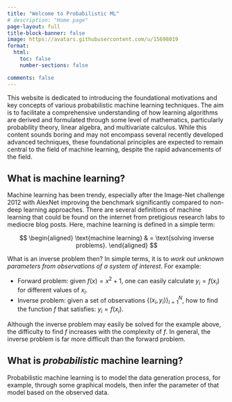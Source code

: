 ```yaml
---
title: "Welcome to Probabilistic ML"
# description: "Home page"
page-layout: full
title-block-banner: false
image: https://avatars.githubusercontent.com/u/15698019
format:
  html:
    toc: false
    number-sections: false

comments: false
---
```


This website is dedicated to introducing the foundational motivations and key concepts of various probabilistic machine learning techniques. The aim is to facilitate a comprehensive understanding of how learning algorithms are derived and formulated through some level of mathematics, particularly probability theory, linear algebra, and multivariate calculus. While this content sounds boring and may not encompass several recently developed advanced techniques, these foundational principles are expected to remain central to the field of machine learning, despite the rapid advancements of the field.

## What is machine learning?

Machine learning has been trendy, especially after the Image-Net challenge 2012 with AlexNet improving the benchmark significantly compared to non-deep learning approaches. There are several definitions of machine learning that could be found on the internet from pretigious research labs to mediocre blog posts. Here, machine learning is defined in a simple term:

$$
  \begin{aligned}
    \text{machine learning} & = \text{solving inverse problems}.
  \end{aligned}
$$

What is an inverse problem then? In simple terms, it is to *work out unknown parameters from observations of a system of interest*. For example:

- Forward problem: given $f(x) = x^{2} + 1$, one can easily calculate $y_{i} = f(x_{i})$ for different values of $x_{i}$.
- Inverse problem: given a set of observations $\{(x_{i}, y_{i})\}_{i = 1}^{N}$, how to find the function $f$ that satisfies: $y_{i} = f(x_{i})$.

Although the inverse problem may easily be solved for the example above, the difficulty to find $f$ increases with the complexity of $f$. In general, the inverse problem is far more difficult than the forward problem.

## What is *probabilistic* machine learning?

Probabilistic machine learning is to model the data generation process, for example, through some graphical models, then infer the parameter of that model based on the observed data.

<!-- For example, in linear regression, one common approach (not exactly probabilistic approach) is to minise the mean square error between model
- Common approach (not exactly probabilistic one): minimises the mean squared error between model prediction and observed data and an L2 regularisation:

$$
\min_{w} \sum_{i = 1}^{N} \left[ f(x_{i}; w) - y_{i} \right] + \frac{1}{2} \beta w^{2}.
$$

- Probabilistic approach: models the data generation process and then infer the parameter as follow:

**Data generation process:**
- draw an input sample: $x \sim \Pr(x)$
- draw a parameter from its prior distribution: $w \sim \Pr(w | m, \sigma) = \mathcal{N}(w; m, \sigma^{2})$
- draw a label given the input sample and parameter: $y \sim \Pr(y | x, w) = \mathcal{N}(y | f(x; w), \frac{1}{\beta})$

**Parameter inference:** performs maximum a posterior
$$
  \begin{aligned}
    \max_{w} \ln \Pr(w | \{(x_{i}, y_{i})\}_{i = 1}^{N}, m, \beta) & = \max_{w} \sum_{i = 1}^{N} \ln \Pr(y_{i} | x_{i}, w) + \ln \Pr(w | m, \beta) \\
    & = \max_{w} \sum_{i = 1}^{N} \ln \mathcal{N}(y | f(x; w), \frac{1}{\beta}) + \ln \mathcal{N}(w; m, \sigma^{2})
  \end{aligned}
$$ -->